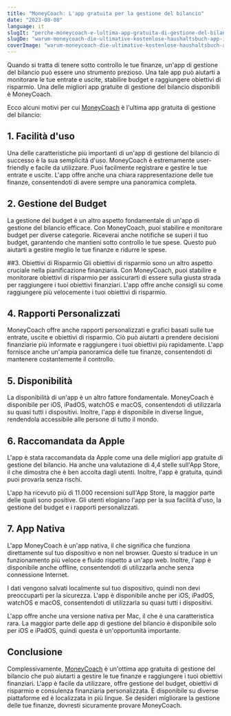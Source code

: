 ```yaml
---
title: "MoneyCoach: L'app gratuita per la gestione del bilancio"
date: "2023-08-08"
language: it
slugIt: "perche-moneycoach-e-lultima-app-gratuita-di-gestione-del-bilancio"
slugDe: "warum-moneycoach-die-ultimative-kostenlose-haushaltsbuch-app-ist"
coverImage: "warum-moneycoach-die-ultimative-kostenlose-haushaltsbuch-app-ist.png"
---
```


Quando si tratta di tenere sotto controllo le tue finanze, un'app di gestione del bilancio può essere uno strumento prezioso. Una tale app può aiutarti a monitorare le tue entrate e uscite, stabilire budget e raggiungere obiettivi di risparmio. Una delle migliori app gratuite di gestione del bilancio disponibili è MoneyCoach.

Ecco alcuni motivi per cui [MoneyCoach](/) è l'ultima app gratuita di gestione del bilancio:

## 1. Facilità d'uso
Una delle caratteristiche più importanti di un'app di gestione del bilancio di successo è la sua semplicità d'uso. MoneyCoach è estremamente user-friendly e facile da utilizzare. Puoi facilmente registrare e gestire le tue entrate e uscite. L'app offre anche una chiara rappresentazione delle tue finanze, consentendoti di avere sempre una panoramica completa.

## 2. Gestione del Budget
La gestione del budget è un altro aspetto fondamentale di un'app di gestione del bilancio efficace. Con MoneyCoach, puoi stabilire e monitorare budget per diverse categorie. Riceverai anche notifiche se superi il tuo budget, garantendo che mantieni sotto controllo le tue spese. Questo può aiutarti a gestire meglio le tue finanze e ridurre le spese.

##3. Obiettivi di Risparmio
Gli obiettivi di risparmio sono un altro aspetto cruciale nella pianificazione finanziaria. Con MoneyCoach, puoi stabilire e monitorare obiettivi di risparmio per assicurarti di essere sulla giusta strada per raggiungere i tuoi obiettivi finanziari. L'app offre anche consigli su come raggiungere più velocemente i tuoi obiettivi di risparmio.

## 4. Rapporti Personalizzati
MoneyCoach offre anche rapporti personalizzati e grafici basati sulle tue entrate, uscite e obiettivi di risparmio. Ciò può aiutarti a prendere decisioni finanziarie più informate e raggiungere i tuoi obiettivi più rapidamente. L'app fornisce anche un'ampia panoramica delle tue finanze, consentendoti di mantenere costantemente il controllo.

## 5. Disponibilità
La disponibilità di un'app è un altro fattore fondamentale. MoneyCoach è disponibile per iOS, iPadOS, watchOS e macOS, consentendoti di utilizzarla su quasi tutti i dispositivi. Inoltre, l'app è disponibile in diverse lingue, rendendola accessibile alle persone di tutto il mondo.

## 6. Raccomandata da Apple
L'app è stata raccomandata da Apple come una delle migliori app gratuite di gestione del bilancio. Ha anche una valutazione di 4,4 stelle sull'App Store, il che dimostra che è ben accolta dagli utenti. Inoltre, l'app è gratuita, quindi puoi provarla senza rischi.

L'app ha ricevuto più di 11.000 recensioni sull'App Store, la maggior parte delle quali sono positive. Gli utenti elogiano l'app per la sua facilità d'uso, la gestione del budget e i rapporti personalizzati.

## 7. App Nativa
L'app MoneyCoach è un'app nativa, il che significa che funziona direttamente sul tuo dispositivo e non nel browser. Questo si traduce in un funzionamento più veloce e fluido rispetto a un'app web. Inoltre, l'app è disponibile anche offline, consentendoti di utilizzarla anche senza connessione Internet.

I dati vengono salvati localmente sul tuo dispositivo, quindi non devi preoccuparti per la sicurezza. L'app è disponibile anche per iOS, iPadOS, watchOS e macOS, consentendoti di utilizzarla su quasi tutti i dispositivi.

L'app offre anche una versione nativa per Mac, il che è una caratteristica rara. La maggior parte delle app di gestione del bilancio è disponibile solo per iOS e iPadOS, quindi questa è un'opportunità importante.

## Conclusione

Complessivamente, [MoneyCoach](/) è un'ottima app gratuita di gestione del bilancio che può aiutarti a gestire le tue finanze e raggiungere i tuoi obiettivi finanziari. L'app è facile da utilizzare, offre gestione del budget, obiettivi di risparmio e consulenza finanziaria personalizzata. È disponibile su diverse piattaforme ed è localizzata in più lingue. Se desideri migliorare la gestione delle tue finanze, dovresti sicuramente provare MoneyCoach.